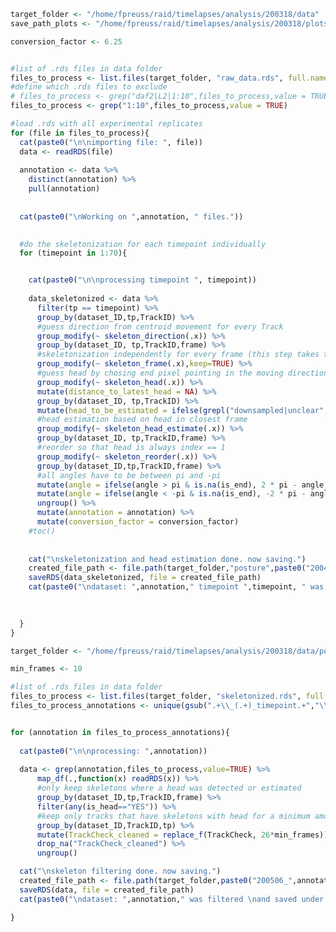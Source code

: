 ```r


target_folder <- "/home/fpreuss/raid/timelapses/analysis/200318/data"
save_path_plots <- "/home/fpreuss/raid/timelapses/analysis/200318/plots/posture/moving_skeletons/"

conversion_factor <- 6.25


#list of .rds files in data folder
files_to_process <- list.files(target_folder, "raw_data.rds", full.names = TRUE, ignore.case = TRUE)
#define which .rds files to exclude
# files_to_process <- grep("daf2|L2|1:10",files_to_process,value = TRUE,invert=TRUE)
files_to_process <- grep("1:10",files_to_process,value = TRUE)

#load .rds with all experimental replicates
for (file in files_to_process){
  cat(paste0("\n\nimporting file: ", file))
  data <- readRDS(file)
  
  annotation <- data %>%
    distinct(annotation) %>%
    pull(annotation)
  
  
  cat(paste0("\nWorking on ",annotation, " files."))
  

  #do the skeletonization for each timepoint individually
  for (timepoint in 1:70){


    cat(paste0("\n\nprocessing timepoint ", timepoint))
      
    data_skeletonized <- data %>%
      filter(tp == timepoint) %>%
      group_by(dataset_ID,tp,TrackID) %>%
      #guess direction from centroid movement for every Track
      group_modify(~ skeleton_direction(.x)) %>%
      group_by(dataset_ID, tp,TrackID,frame) %>%
      #skeletonization independently for every frame (this step takes time as skeletonization is happening one after the other)
      group_modify(~ skeleton_frame(.x),keep=TRUE) %>%
      #guess head by chosing end pixel pointing in the moving direction (see above)
      group_modify(~ skeleton_head(.x)) %>%
      mutate(distance_to_latest_head = NA) %>%
      group_by(dataset_ID, tp,TrackID) %>%
      mutate(head_to_be_estimated = ifelse(grepl("downsampled|unclear",status),"YES","NO" )) %>%
      #head estimation based on head in closest frame
      group_modify(~ skeleton_head_estimate(.x)) %>%
      group_by(dataset_ID, tp,TrackID,frame) %>%
      #reorder so that head is always index == 1
      group_modify(~ skeleton_reorder(.x)) %>%
      group_by(dataset_ID,tp,TrackID,frame) %>%
      #all angles have to be between pi and -pi
      mutate(angle = ifelse(angle > pi & is.na(is_end), 2 * pi - angle,angle)) %>%
      mutate(angle = ifelse(angle < -pi & is.na(is_end), -2 * pi - angle,angle)) %>%
      ungroup() %>%
      mutate(annotation = annotation) %>%
      mutate(conversion_factor = conversion_factor)
    #toc()
      
        
    cat("\nskeletonization and head estimation done. now saving.")
    created_file_path <- file.path(target_folder,"posture",paste0("200428_",annotation,"_timepoint_",timepoint,"_skeletonized.rds"))
    saveRDS(data_skeletonized, file = created_file_path)
    cat(paste0("\ndataset: ",annotation," timepoint ",timepoint, " was skeletonized, filtered \nand saved under: ", created_file_path))
    

    
  }
}
```

```r

target_folder <- "/home/fpreuss/raid/timelapses/analysis/200318/data/posture/skeletonized/"

min_frames <- 10

#list of .rds files in data folder
files_to_process <- list.files(target_folder, "skeletonized.rds", full.names = TRUE, ignore.case = TRUE)
files_to_process_annotations <- unique(gsub(".+\\_(.+)_timepoint.+","\\1",files_to_process))


for (annotation in files_to_process_annotations){
  
  cat(paste0("\n\nprocessing: ",annotation))
  
  data <- grep(annotation,files_to_process,value=TRUE) %>%
      map_df(.,function(x) readRDS(x)) %>%
      #only keep skeletons where a head was detected or estimated
      group_by(dataset_ID,tp,TrackID,frame) %>%
      filter(any(is_head=="YES")) %>%
      #keep only tracks that have skeletons with head for a minimum amount of time (defined by min_frames)
      group_by(dataset_ID,TrackID,tp) %>%
      mutate(TrackCheck_cleaned = replace_f(TrackCheck, 26*min_frames)) %>%
      drop_na("TrackCheck_cleaned") %>%
      ungroup()

  cat("\nskeleton filtering done. now saving.")
  created_file_path <- file.path(target_folder,paste0("200506_",annotation,"_skeletonized_filtered.rds"))
  saveRDS(data, file = created_file_path)
  cat(paste0("\ndataset: ",annotation," was filtered \nand saved under: ", created_file_path))

}


```
